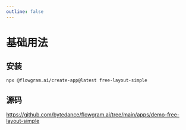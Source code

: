 ```yaml
---
outline: false
---
```



# 基础用法


<div className='light-mode'>
  <FreeLayoutSimplePreview />
</div>

## 安装

```bash
npx @flowgram.ai/create-app@latest free-layout-simple
```

## 源码

https://github.com/bytedance/flowgram.ai/tree/main/apps/demo-free-layout-simple

